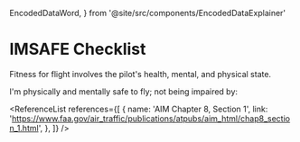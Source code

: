   EncodedDataWord,
} from '@site/src/components/EncodedDataExplainer'

# IMSAFE Checklist

Fitness for flight involves the pilot's health, mental, and physical state.

I'm physically and mentally safe to fly; not being impaired by:

<Acronym>
  <AcronymRow letter="I" title={'Illness'} />
  <AcronymRow letter="M" title={'Medication'} />
  <AcronymRow letter="S" title={'Stress'} />
  <AcronymRow letter="A" title="Alcohol/Drugs" />
  <AcronymRow letter="F" title="Fatigue" />
  <AcronymRow letter="E" title="Emotion" />
</Acronym>

<ReferenceList
  references={[
    {
      name: 'AIM Chapter 8, Section 1',
      link: 'https://www.faa.gov/air_traffic/publications/atpubs/aim_html/chap8_section_1.html',
    },
  ]}
/>

